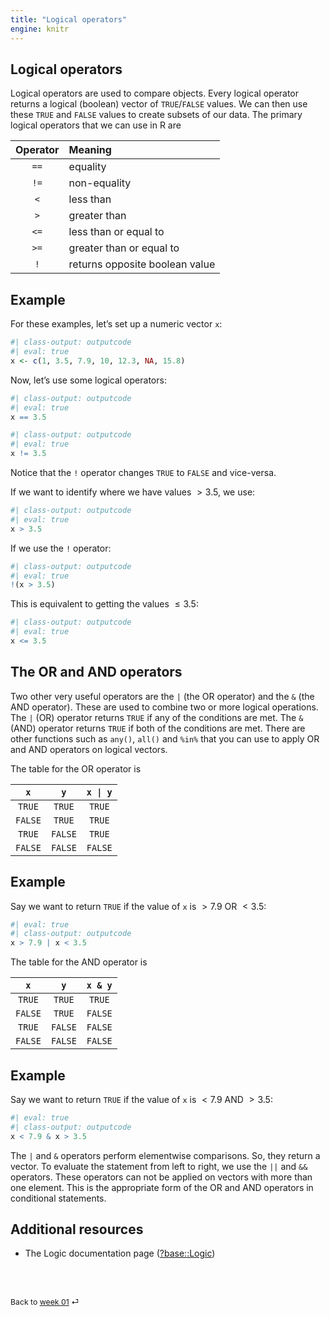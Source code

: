 ```yaml
---
title: "Logical operators"
engine: knitr
---
```


## Logical operators

Logical operators are used to compare objects. Every logical operator returns a
logical (boolean) vector of `TRUE`/`FALSE` values. We can then use these `TRUE`
and `FALSE` values to create subsets of our data. The primary logical operators
that we can use in R are

| Operator | Meaning                        |
|:--------:|:-------------------------------|
|   `==`   | equality                       |
|   `!=`   | non-equality                   |
|   `<`    | less than                      |
|   `>`    | greater than                   |
|   `<=`   | less than or equal to          |
|   `>=`   | greater than or equal to       |
|   `!`    | returns opposite boolean value |


::: {.callout-note appearance="simple"}

## Example

For these examples, let's set up a numeric vector `x`:

```r
#| class-output: outputcode
#| eval: true
x <- c(1, 3.5, 7.9, 10, 12.3, NA, 15.8)
```

Now, let's use some logical operators:

```r
#| class-output: outputcode
#| eval: true
x == 3.5
```

```r
#| class-output: outputcode
#| eval: true
x != 3.5
```

Notice that the `!` operator changes `TRUE` to `FALSE` and vice-versa.

If we want to identify where we have values $> 3.5$, we use:

```r
#| class-output: outputcode
#| eval: true
x > 3.5
```

If we use the `!` operator:

```r
#| class-output: outputcode
#| eval: true
!(x > 3.5)
```

This is equivalent to getting the values $\leq 3.5$:
```r
#| class-output: outputcode
#| eval: true
x <= 3.5
```

:::

## The OR and AND operators

Two other very useful operators are the `|` (the OR operator) and the `&` (the
AND operator). These are used to combine two or more logical operations. The `|`
(OR) operator returns `TRUE` if any of the conditions are met. The `&` (AND)
operator returns `TRUE` if both of the conditions are met. There are other
functions such as `any()`, `all()` and `%in%` that you can use to apply OR and
AND operators on logical vectors.

The table for the OR operator is

|   `x`   |   `y`   | <code>x \| y</code> |
|:-------:|:-------:|:-------------------:|
| `TRUE`  | `TRUE`  |       `TRUE`        |
| `FALSE` | `TRUE`  |       `TRUE`        |
| `TRUE`  | `FALSE` |       `TRUE`        |
| `FALSE` | `FALSE` |       `FALSE`       |

::: {.callout-note appearance="simple"}

## Example

Say we want to return `TRUE` if the value of `x` is $> 7.9$ OR $< 3.5$:

```r
#| eval: true
#| class-output: outputcode
x > 7.9 | x < 3.5
```

:::


The table for the AND operator is

|   `x`   |   `y`   | <code>x & y</code> |
|:-------:|:-------:|:------------------:|
| `TRUE`  | `TRUE`  |       `TRUE`       |
| `FALSE` | `TRUE`  |      `FALSE`       |
| `TRUE`  | `FALSE` |      `FALSE`       |
| `FALSE` | `FALSE` |      `FALSE`       |

::: {.callout-note appearance="simple"}

## Example

Say we want to return `TRUE` if the value of `x` is $< 7.9$ AND $> 3.5$:

```r
#| eval: true
#| class-output: outputcode
x < 7.9 & x > 3.5
```

:::

The `|` and `&` operators perform elementwise comparisons. So, they return a vector. To evaluate the statement from left to right, we use the `||` and `&&` operators. These operators can not be applied on vectors with more than one element. This is the appropriate form of the OR and AND operators in conditional statements.

## Additional resources

- The Logic documentation page ([?base::Logic](https://stat.ethz.ch/R-manual/R-devel/library/base/html/Logic.html))

<br><br>

::: {style="font-size: 0.875em;"}
Back to [week 01](/weeks/week-1.qmd) ⏎
:::